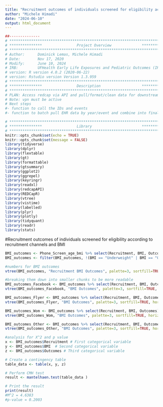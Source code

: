 ```yaml
---
title: "Recruitment outcomes of individuals screened for eligibility according to recruitment channels and BMI"
author: "Michele Himadi"
date: "2024-06-10"
output: html_document
---
```


```r
##-------------- 
# **************************************************************************** #
# ***************                Project Overview              *************** #
# **************************************************************************** #
# Author:      Dominick Lemas, Michele Himadi
# Date:        Nov 17, 2020 
# Modify:      June 10, 2024
# IRB:         UFHealth Early Life Exposures and Pediatric Outcomes (IRB201601899) 
# version: R version 4.0.2 (2020-06-22)
# version: Rstudio version Version 1.3.959 
# **************************************************************************** #
# ***************                Description                   *************** #
# **************************************************************************** #
# PLAN: Access redcap via API and pull/format/clean data for downstream analysis.
# Note: vpn must be active
# Next steps
#- function to call the IDs and events
#- function to batch pull EHR data by year/event and combine into final dataset. 
```

```r
# **************************************************************************** #
# ***************                Library                       *************** #
# **************************************************************************** #
knitr::opts_chunk$set(echo = TRUE)
knitr::opts_chunk$set(message = FALSE)
library(tidyverse)
library(dplyr)
library(flextable)
library(gt)
library(formattable)
library(gtsummary)
library(ggplot2)
library(ggrepel)
library(keyringr)
library(readxl)
library(redcapAPI)
library(REDCapR)
library(vtree)
library(vistime)
library(labelled)
library(plyr)
library(plotly)
library(tidyquant)
library(readr)
library(stats)
```

#Recruitment outcomes of individuals screened for eligibility according to recruitment channels and BMI
```r
BMI_outcomes <- Phone_Screen_age_bmi %>% select(Recruitment, BMI, Outcomes) %>% na.omit() %>% filter(!str_detect(Recruitment, "Incomplete")) 
BMI_outcomes <- filter(BMI_outcomes, !(BMI == "Underweight" | BMI == "Overweight"))

#numbers for BMI outcomes
vtree(BMI_outcomes, "Recruitment BMI Outcomes", palette=3, sortfill=TRUE, horiz=TRUE)

#breaking them down into smaller chunks to be more readable
BMI_outcomes_Facebook <- BMI_outcomes %>% select(Recruitment, BMI, Outcomes) %>% na.omit() %>% filter(str_detect(Recruitment, "Facebook"))
vtree(BMI_outcomes_Facebook, "BMI Outcomes", palette=3, sortfill=TRUE, horiz=TRUE)

BMI_outcomes_Flyer <- BMI_outcomes %>% select(Recruitment, BMI, Outcomes) %>% na.omit() %>% filter(str_detect(Recruitment, "Flyer"))
vtree(BMI_outcomes_Flyer, "BMI Outcomes", palette=3, sortfill=TRUE, horiz=TRUE)

BMI_outcomes_Wom <- BMI_outcomes %>% select(Recruitment, BMI, Outcomes) %>% na.omit() %>% filter(str_detect(Recruitment, "Word-of-mouth"))
vtree(BMI_outcomes_Wom, "BMI Outcomes", palette=3, sortfill=TRUE, horiz=TRUE)

BMI_outcomes_Other <- BMI_outcomes %>% select(Recruitment, BMI, Outcomes) %>% na.omit() %>% filter(str_detect(Recruitment, "Other"))
vtree(BMI_outcomes_Other, "BMI Outcomes", palette=3, sortfill=TRUE, horiz=TRUE)

#analysis for X^2 and p value
x <- BMI_outcomes$Recruitment # First categorical variable
y <- BMI_outcomes$BMI  # Second categorical variable
z <- BMI_outcomes$Outcomes # Third categorical variable

# Create a contingency table
table_data <- table(x, y, z)

# Perform CMH test
result <- mantelhaen.test(table_data )

# Print the result
print(result)
#M^2 = 4.6383
#p-value = 0.2003

```
